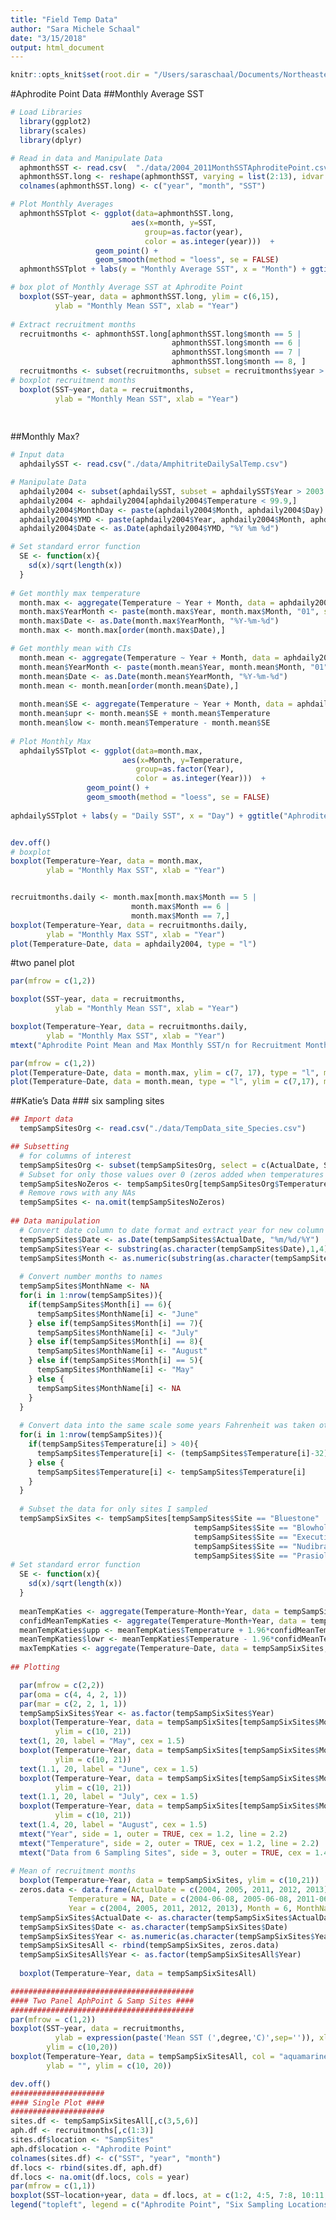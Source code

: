 ```yaml
---
title: "Field Temp Data"
author: "Sara Michele Schaal"
date: "3/15/2018"
output: html_document
---
```


```r
knitr::opts_knit$set(root.dir = "/Users/saraschaal/Documents/Northeastern/LotterhosLab/Research/Field Work/2015/TPC_Experiment/Analysis")
```

#Aphrodite Point Data
##Monthly Average SST
```r
# Load Libraries
  library(ggplot2)
  library(scales)
  library(dplyr)

# Read in data and Manipulate Data
  aphmonthSST <- read.csv(  "./data/2004_2011MonthSSTAphroditePoint.csv")
  aphmonthSST.long <- reshape(aphmonthSST, varying = list(2:13), idvar = "year", direction = "long")
  colnames(aphmonthSST.long) <- c("year", "month", "SST")

# Plot Monthly Averages
  aphmonthSSTplot <- ggplot(data=aphmonthSST.long, 
                           aes(x=month, y=SST, 
                              group=as.factor(year), 
                              color = as.integer(year)))  +
                   geom_point() + 
                   geom_smooth(method = "loess", se = FALSE) 
  aphmonthSSTplot + labs(y = "Monthly Average SST", x = "Month") + ggtitle("Aphrodite Point") 

# box plot of Monthly Average SST at Aphrodite Point
  boxplot(SST~year, data = aphmonthSST.long, ylim = c(6,15), 
          ylab = "Monthly Mean SST", xlab = "Year")
  
# Extract recruitment months
  recruitmonths <- aphmonthSST.long[aphmonthSST.long$month == 5 | 
                                    aphmonthSST.long$month == 6 | 
                                    aphmonthSST.long$month == 7 | 
                                    aphmonthSST.long$month == 8, ]
  recruitmonths <- subset(recruitmonths, subset = recruitmonths$year > 2003 & recruitmonths$year < 2016)
# boxplot recruitment months
  boxplot(SST~year, data = recruitmonths, 
          ylab = "Monthly Mean SST", xlab = "Year")
  
  
```


##Monthly Max?
```r
# Input data
  aphdailySST <- read.csv("./data/AmphitriteDailySalTemp.csv")

# Manipulate Data
  aphdaily2004 <- subset(aphdailySST, subset = aphdailySST$Year > 2003 & aphdailySST$Year < 2016)
  aphdaily2004 <- aphdaily2004[aphdaily2004$Temperature < 99.9,]
  aphdaily2004$MonthDay <- paste(aphdaily2004$Month, aphdaily2004$Day)
  aphdaily2004$YMD <- paste(aphdaily2004$Year, aphdaily2004$Month, aphdaily2004$Day)
  aphdaily2004$Date <- as.Date(aphdaily2004$YMD, "%Y %m %d")

# Set standard error function
  SE <- function(x){
    sd(x)/sqrt(length(x))
  }
  
# Get monthly max temperature
  month.max <- aggregate(Temperature ~ Year + Month, data = aphdaily2004, FUN = max)
  month.max$YearMonth <- paste(month.max$Year, month.max$Month, "01", sep = "-")
  month.max$Date <- as.Date(month.max$YearMonth, "%Y-%m-%d")
  month.max <- month.max[order(month.max$Date),]

# Get monthly mean with CIs  
  month.mean <- aggregate(Temperature ~ Year + Month, data = aphdaily2004, FUN = mean)
  month.mean$YearMonth <- paste(month.mean$Year, month.mean$Month, "01", sep = "-")
  month.mean$Date <- as.Date(month.mean$YearMonth, "%Y-%m-%d")
  month.mean <- month.mean[order(month.mean$Date),]
  
  month.mean$SE <- aggregate(Temperature ~ Year + Month, data = aphdaily2004, FUN = SE)
  month.mean$upr <- month.mean$SE + month.mean$Temperature
  month.mean$low <- month.mean$Temperature - month.mean$SE
  
# Plot Monthly Max
  aphdailySSTplot <- ggplot(data=month.max, 
                         aes(x=Month, y=Temperature, 
                            group=as.factor(Year), 
                            color = as.integer(Year)))  +
                 geom_point() + 
                 geom_smooth(method = "loess", se = FALSE) 
                 
aphdailySSTplot + labs(y = "Daily SST", x = "Day") + ggtitle("Aphrodite Point") 


dev.off()
# boxplot
boxplot(Temperature~Year, data = month.max, 
        ylab = "Monthly Max SST", xlab = "Year")


recruitmonths.daily <- month.max[month.max$Month == 5 |
                           month.max$Month == 6 | 
                           month.max$Month == 7,]
boxplot(Temperature~Year, data = recruitmonths.daily, 
        ylab = "Monthly Max SST", xlab = "Year")
plot(Temperature~Date, data = aphdaily2004, type = "l")
```

#two panel plot
```r
par(mfrow = c(1,2))

boxplot(SST~year, data = recruitmonths, 
          ylab = "Monthly Mean SST", xlab = "Year")

boxplot(Temperature~Year, data = recruitmonths.daily, 
        ylab = "Monthly Max SST", xlab = "Year")
mtext("Aphrodite Point Mean and Max Monthly SST/n for Recruitment Months (May, June & July)", side = 3, outer = TRUE, cex = 1.3)

par(mfrow = c(1,2))
plot(Temperature~Date, data = month.max, ylim = c(7, 17), type = "l", main = "Monthly Max Temperature")
plot(Temperature~Date, data = month.mean, type = "l", ylim = c(7,17), main = "Monthly Mean Temperature")

```


##Katie's Data
### six sampling sites
```r
## Import data
  tempSampSitesOrg <- read.csv("./data/TempData_site_Species.csv")

## Subsetting 
  # for columns of interest
  tempSampSitesOrg <- subset(tempSampSitesOrg, select = c(ActualDate, Site, Temperature))
  # Subset for only those values over 0 (zeros added when temperatures weren't taken)
  tempSampSitesNoZeros <- tempSampSitesOrg[tempSampSitesOrg$Temperature > 0,]
  # Remove rows with any NAs
  tempSampSites <- na.omit(tempSampSitesNoZeros)
   
## Data manipulation 
  # Convert date column to date format and extract year for new column
  tempSampSites$Date <- as.Date(tempSampSites$ActualDate, "%m/%d/%Y")
  tempSampSites$Year <- substring(as.character(tempSampSites$Date),1,4)
  tempSampSites$Month <- as.numeric(substring(as.character(tempSampSites$Date),6,7))
  
  # Convert number months to names
  tempSampSites$MonthName <- NA
  for(i in 1:nrow(tempSampSites)){
    if(tempSampSites$Month[i] == 6){
      tempSampSites$MonthName[i] <- "June"
    } else if(tempSampSites$Month[i] == 7){
      tempSampSites$MonthName[i] <- "July"
    } else if(tempSampSites$Month[i] == 8){
      tempSampSites$MonthName[i] <- "August"
    } else if(tempSampSites$Month[i] == 5){
      tempSampSites$MonthName[i] <- "May"
    } else {
      tempSampSites$MonthName[i] <- NA
    }
  }
  
  # Convert data into the same scale some years Fahrenheit was taken others Celcius
  for(i in 1:nrow(tempSampSites)){
    if(tempSampSites$Temperature[i] > 40){
      tempSampSites$Temperature[i] <- (tempSampSites$Temperature[i]-32)*(5/9)
    } else {
      tempSampSites$Temperature[i] <- tempSampSites$Temperature[i]
    }
  } 
  
  # Subset the data for only sites I sampled
  tempSampSixSites <- tempSampSites[tempSampSites$Site == "Bluestone" |
                                         tempSampSites$Site == "Blowhole" |
                                         tempSampSites$Site == "Execution" |
                                         tempSampSites$Site == "Nudibranch" |
                                         tempSampSites$Site == "Prasiola", ]
# Set standard error function
  SE <- function(x){
    sd(x)/sqrt(length(x))
  }
  
  meanTempKaties <- aggregate(Temperature~Month+Year, data = tempSampSixSites, FUN = mean)
  confidMeanTempKaties <- aggregate(Temperature~Month+Year, data = tempSampSixSites, FUN = SE)
  meanTempKaties$upp <- meanTempKaties$Temperature + 1.96*confidMeanTempKaties$Temperature
  meanTempKaties$lowr <- meanTempKaties$Temperature - 1.96*confidMeanTempKaties$Temperature
  maxTempKaties <- aggregate(Temperature~Date, data = tempSampSixSites, FUN = max)
  
## Plotting

  par(mfrow = c(2,2))
  par(oma = c(4, 4, 2, 1))
  par(mar = c(2, 2, 1, 1))
  tempSampSixSites$Year <- as.factor(tempSampSixSites$Year)
  boxplot(Temperature~Year, data = tempSampSixSites[tempSampSixSites$Month == 5,], 
          ylim = c(10, 21))
  text(1, 20, label = "May", cex = 1.5)
  boxplot(Temperature~Year, data = tempSampSixSites[tempSampSixSites$Month == 6,], 
          ylim = c(10, 21))
  text(1.1, 20, label = "June", cex = 1.5)
  boxplot(Temperature~Year, data = tempSampSixSites[tempSampSixSites$Month == 7,], 
          ylim = c(10, 21))
  text(1.1, 20, label = "July", cex = 1.5)
  boxplot(Temperature~Year, data = tempSampSixSites[tempSampSixSites$Month == 8,],
          ylim = c(10, 21))
  text(1.4, 20, label = "August", cex = 1.5)
  mtext("Year", side = 1, outer = TRUE, cex = 1.2, line = 2.2)
  mtext("Temperature", side = 2, outer = TRUE, cex = 1.2, line = 2.2)
  mtext("Data from 6 Sampling Sites", side = 3, outer = TRUE, cex = 1.4)
  
# Mean of recruitment months
  boxplot(Temperature~Year, data = tempSampSixSites, ylim = c(10,21))
  zeros.data <- data.frame(ActualDate = c(2004, 2005, 2011, 2012, 2013), Site = "Blowhole", 
             Temperature = NA, Date = c(2004-06-08, 2005-06-08, 2011-06-08, 2012-06-08, 2013-06-08),
             Year = c(2004, 2005, 2011, 2012, 2013), Month = 6, MonthName = "June", stringsAsFactors = FALSE)
  tempSampSixSites$ActualDate <- as.character(tempSampSixSites$ActualDate)
  tempSampSixSites$Date <- as.character(tempSampSixSites$Date)
  tempSampSixSites$Year <- as.numeric(as.character(tempSampSixSites$Year))
  tempSampSixSitesAll <- rbind(tempSampSixSites, zeros.data)
  tempSampSixSitesAll$Year <- as.factor(tempSampSixSitesAll$Year)
  
  boxplot(Temperature~Year, data = tempSampSixSitesAll)

```


```r

#########################################
#### Two Panel AphPoint & Samp Sites ####
#########################################
par(mfrow = c(1,2))
boxplot(SST~year, data = recruitmonths, 
          ylab = expression(paste('Mean SST (',degree,'C)',sep='')), xlab = "Year", col = "cornflowerblue",
        ylim = c(10,20))
boxplot(Temperature~Year, data = tempSampSixSitesAll, col = "aquamarine",
        ylab = "", ylim = c(10, 20))

dev.off()
#####################
#### Single Plot ####
#####################
sites.df <- tempSampSixSitesAll[,c(3,5,6)]
aph.df <- recruitmonths[,c(1:3)]
sites.df$location <- "SampSites"
aph.df$location <- "Aphrodite Point"
colnames(sites.df) <- c("SST", "year", "month")
df.locs <- rbind(sites.df, aph.df)
df.locs <- na.omit(df.locs, cols = year)
par(mfrow = c(1,1))
boxplot(SST~location+year, data = df.locs, at = c(1:2, 4:5, 7:8, 10:11, 13:14, 16:17, 19:20, 22:23, 25:26, 28:29, 31:32, 34:35), col = c("cornflowerblue", "aquamarine" ), names = c("      2004", "", "     2005", "", "      2006", "", "      2007", "", "      2008", "", "      2009", "", "      2010", "", "       2011", "", "      2012", "", "      2013", "", "      2014", "", "      2015", ""), ylab = expression(paste('Sea Surface Temperature (',degree,'C)',sep='')), xlab = "Year", las = 2)
legend("topleft", legend = c("Aphrodite Point", "Six Sampling Locations"), fill = c("cornflowerblue", "aquamarine"), cex = 0.8)


```